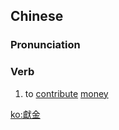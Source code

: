 {{also|献金}}
==Chinese==
{{zh-forms|s=献金}}

===Pronunciation===
{{zh-pron
|m=xiànjīn
|cat=v
}}

===Verb===
{{zh-verb}}

# to [[contribute]] [[money]]

[[ko:獻金]]